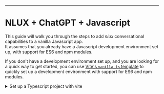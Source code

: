 <hr />

# NLUX + ChatGPT + Javascript

This guide will walk you through the steps to add _nlux_ conversational capabilities to a vanilla Javascript app.<br />
It assumes that you already have a Javascript development environment set up, with support for ES6 and npm modules.

If you don't have a development environment set up, and you are looking for a quick way to get started, you can use
[Vite's `vanilla-ts` template](https://vitejs.dev/guide/#scaffolding-your-first-vite-project) to quickly set up a
development environment with support for ES6 and npm modules.

<details>
    <summary>Set up a Typescript project with vite</summary>
    <div>
        Use the following `npm` commands to set up a new project with the `vanilla-ts` template:
        ```
        npm create vite@latest my-ai-chat-app -- --template vanilla-ts
        cd my-ai-chat-app
        npm install
        npm run dev
        ```
    </div>
    The last command will start the development server and open the app in your default browser.
</details>
